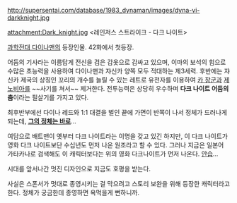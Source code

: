http://supersentai.com/database/1983_dynaman/images/dyna-vi-darkknight.jpg

attachment:Dark_knight.jpg
<레인저스 스트라이크 - 다크 나이트>

[[과학전대 다이나맨]]의 등장인물. 42화에서 첫등장.

어둠의 기사라는 이름답게 전신을 검은 갑옷으로 감싸고 있으며, 이마의 보석의 힘으로 수많은 초능력을 사용하여 다이나맨과 쟈신카 양쪽 모두 적대하는 제3세력. 후반에는 쟈신카 제국의 상징인 꼬리의 개수를 늘릴 수 있는 레트로 유전자를 이용하여 [[군신 카 장군|카 장군]]과 [[여장군 제노비아|제노비아]]를 ~~사기를 쳐서~~ 제거한다. 전투능력은 상당히 우수하며 '''다크 나이트 어둠의 춤'''이라는 필살기를 가지고 있다.

최후반부에선 다이나 레드와 1:1 대결을 벌인 끝에 가면이 반쪽이 나서 정체가 드러나게 되는데, '''[[메기드 왕자|그의 정체는 바로]]'''...

여담으로 배트맨이 옛부터 다크 나이트라는 이명을 갖고 있긴 하지만, 이 다크 나이트가 영화 다크 나이트보단 수십년도 먼저 나온 원조라고 할 수 있다. 그러나 지금은 일본어 가타카나로 검색해도 이 캐릭터보다는 위의 영화 다크나이트가 먼저 나온다. [[안습]]...

시대를 앞서나간 멋진 디자인으로 지금도 호평을 받는다.

사실은 스폰서가 멋대로 종영시키는 걸 막으려고 스토리 보완을 위해 등장한 캐릭터라고 한다. 정체가 궁금한데 종영하면 욕먹을게 뻔하니까.
